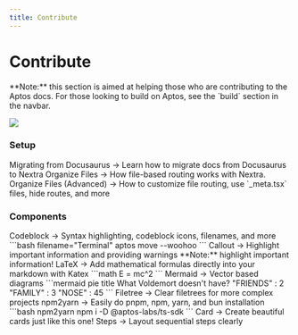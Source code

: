 ```yaml
---
title: Contribute
---
```



# Contribute

<Callout type="info">
**Note:** this section is aimed at helping those who are contributing to the Aptos docs.
For those looking to build on Aptos, see the `build` section in the navbar.
</Callout>

![](https://akns-images.eonline.com/eol_images/Entire_Site/201553/rs_500x210-150603125232-anigif_enhanced-buzz-11799-1403287509-4.gif?fit=around%7C500:210&output-quality=90&crop=500:210;center,top)

### Setup

<Cards>
  <Card href="./docs/setup/migrating-from-docusaurus">
    <Card.Title>Migrating from Docusaurus →</Card.Title>
    <Card.Description>Learn how to migrate docs from Docusaurus to Nextra</Card.Description>
  </Card>
  <Card href="./docs/setup/organize-files">
    <Card.Title>Organize Files →</Card.Title>
    <Card.Description>How file-based routing works with Nextra.</Card.Description>
  </Card>
  <Card href="./docs/setup/organize-files-advanced">
    <Card.Title>Organize Files (Advanced) →</Card.Title>
    <Card.Description>How to customize file routing, use `_meta.tsx` files, hide routes, and more</Card.Description>
  </Card>
</Cards>

### Components

<Cards>
  <Card href="./docs/components/codeblock">
    <Card.Title>Codeblock →</Card.Title>
    <Card.Description>
      Syntax highlighting, codeblock icons, filenames, and more
      ```bash filename="Terminal"
      aptos move --woohoo
      ```
    </Card.Description>
  </Card>
  <Card href="./docs/components/callout">
    <Card.Title>Callout →</Card.Title>
    <Card.Description>
      Highlight important information and providing warnings
      <Callout type="info">
        **Note:** highlight important information!
      </Callout>
    </Card.Description>
  </Card>
  <Card href="./docs/components/latex">
    <Card.Title>LaTeX →</Card.Title>
    <Card.Description>
      Add mathematical formulas directly into your markdown with Katex
      ```math
      E = mc^2
      ```
    </Card.Description>
  </Card>
  <Card href="./docs/components/mermaid">
    <Card.Title>Mermaid →</Card.Title>
    <Card.Description>
      Vector based diagrams
      ```mermaid
      pie title What Voldemort doesn't have?
         "FRIENDS" : 2
         "FAMILY" : 3
         "NOSE" : 45
      ```
    </Card.Description>
  </Card>
  <Card href="./docs/components/filetree">
    <Card.Title>Filetree →</Card.Title>
    <Card.Description>
      Clear filetrees for more complex projects
      <FileTree>
        <FileTree.Folder name="pages" defaultOpen>
          <FileTree.File name="_meta.json" />
          <FileTree.File name="contact.md" />
          <FileTree.File name="index.mdx" />
          <FileTree.Folder name="about">
            <FileTree.File name="_meta.json" />
            <FileTree.File name="legal.md" />
            <FileTree.File name="index.mdx" />
          </FileTree.Folder>
        </FileTree.Folder>
      </FileTree>
    </Card.Description>
  </Card>
  <Card href="./docs/components/npm2yarn">
    <Card.Title>npm2yarn →</Card.Title>
    <Card.Description>
      Easily do pnpm, npm, yarn, and bun installation
      ```bash npm2yarn
      npm i -D @aptos-labs/ts-sdk
      ```
    </Card.Description>
  </Card>
  <Card href="./docs/components/card">
    <Card.Title>Card →</Card.Title>
    <Card.Description>Create beautiful cards just like this one!</Card.Description>
  </Card>
  <Card href="./docs/components/steps">
    <Card.Title>Steps →</Card.Title>
    <Card.Description>
      Layout sequential steps clearly
    </Card.Description>
  </Card>
</Cards>
